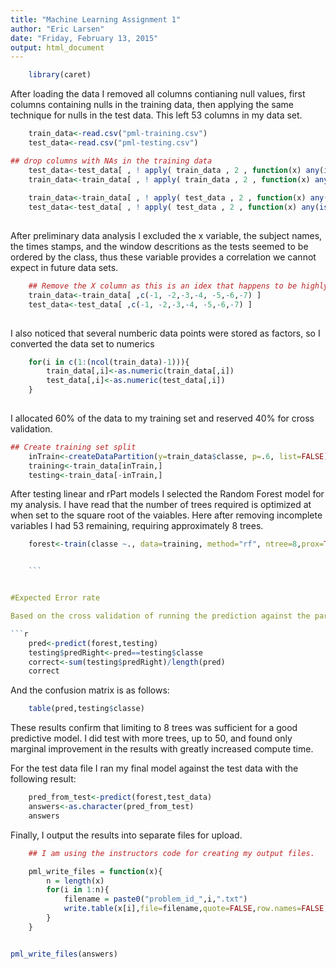 ```yaml
---
title: "Machine Learning Assignment 1"
author: "Eric Larsen"
date: "Friday, February 13, 2015"
output: html_document
---
```

```r
    library(caret)
```
After loading the data I removed all columns contianing null values, first columns containing nulls in the training data, then applying the same technique for nulls in the test data.  This left 53 columns in my data set.  

```r
    

    train_data<-read.csv("pml-training.csv")
    test_data<-read.csv("pml-testing.csv")

## drop columns with NAs in the training data
    test_data<-test_data[ , ! apply( train_data , 2 , function(x) any(is.na(x)) ) ]
    train_data<-train_data[ , ! apply( train_data , 2 , function(x) any(is.na(x)) ) ]
    
    train_data<-train_data[ , ! apply( test_data , 2 , function(x) any(is.na(x)) ) ]
    test_data<-test_data[ , ! apply( test_data , 2 , function(x) any(is.na(x)) ) ]
    

```

After preliminary data analysis I excluded the x variable, the subject names, the times stamps, and the window descritions as the tests seemed to be ordered by the class, thus these variable provides a correlation we cannot expect in future data sets.
```r
    ## Remove the X column as this is an idex that happens to be highly correlated to the outcomes due to sorting.
    train_data<-train_data[ ,c(-1, -2,-3,-4, -5,-6,-7) ]
    test_data<-test_data[ ,c(-1, -2,-3,-4, -5,-6,-7) ]
    

```

    
I also noticed that several numberic data points were stored as factors, so I converted the data set to numerics

```r
    for(i in c(1:(ncol(train_data)-1))){
        train_data[,i]<-as.numeric(train_data[,i])
        test_data[,i]<-as.numeric(test_data[,i])
    }
    
```

I allocated 60% of the data to my training set and reserved 40% for cross validation.

```r
## Create training set split
    inTrain<-createDataPartition(y=train_data$classe, p=.6, list=FALSE)
    training<-train_data[inTrain,]
    testing<-train_data[-inTrain,]


```

After testing linear and rPart models I selected the Random Forest model for my analysis. I have read that the number of trees required is optimized at when set to the square root of the vaiables. Here after removing incomplete variables I had 53 remaining, requiring approximately 8 trees.   

```r
    forest<-train(classe ~., data=training, method="rf", ntree=8,prox=TRUE)


    ```


#Expected Error rate

Based on the cross validation of running the prediction against the partitioned section of the training data file, I expect the out of sample error rate to be less than 2% based on the cross validation below demonstrating over 98% correct results in my out of sample test:

```r
    pred<-predict(forest,testing)
    testing$predRight<-pred==testing$classe
    correct<-sum(testing$predRight)/length(pred)
    correct

```


And the confusion matrix is as follows:
```r
    table(pred,testing$classe)

```

These results confirm that limiting to 8 trees was sufficient for a good predictive model.  I did test with more trees, up to 50, and found only marginal improvement in the results with greatly increased compute time.

For the test data file I ran my final model against the test data with the following result:

```r
    pred_from_test<-predict(forest,test_data)
    answers<-as.character(pred_from_test)
    answers
```

Finally, I output the results into separate files for upload.

```r

    ## I am using the instructors code for creating my output files.

    pml_write_files = function(x){
        n = length(x)
        for(i in 1:n){
            filename = paste0("problem_id_",i,".txt")
            write.table(x[i],file=filename,quote=FALSE,row.names=FALSE,col.names=FALSE)
        }
    }


pml_write_files(answers)

```

